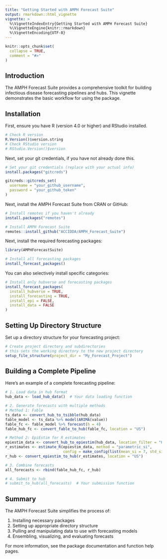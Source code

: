 ```yaml
---
title: "Getting Started with AMPH Forecast Suite"
output: rmarkdown::html_vignette
vignette: >
  %\VignetteIndexEntry{Getting Started with AMPH Forecast Suite}
  %\VignetteEngine{knitr::rmarkdown}
  %\VignetteEncoding{UTF-8}
---
```


```r
knitr::opts_chunk$set(
  collapse = TRUE,
  comment = "#>"
)
```

## Introduction

The AMPH Forecast Suite provides a comprehensive toolkit for building infectious disease forecasting pipelines and hubs. This vignette demonstrates the basic workflow for using the package.

## Installation

First, ensure you have R (version 4.0 or higher) and RStudio installed.

```r
# Check R version
R.Version()$version.string
# Check RStudio version
# RStudio.Version()$version
```

Next, set your git credentials, if you have not already done this.

```r
# Set your git credentials (replace with your actual info)
install.packages("gitcreds")

gitcreds::gitcreds_set(
  username = "your_github_username",
  password = "your_github_token"
)
```


Next, install the AMPH Forecast Suite from CRAN or GitHub:

```r
# Install remotes if you haven't already
install.packages("remotes")

# Install AMPH Forecast Suite
remotes::install_github("ACCIDDA/AMPH_Forecast_Suite")
```


Next, install the required forecasting packages:

```r
library(AMPHForecastSuite)

# Install all forecasting packages
install_forecast_packages()
```

You can also selectively install specific categories:

```r
# Install only hubverse and forecasting packages
install_forecast_packages(
  install_hubverse = TRUE,
  install_forecasting = TRUE,
  install_epi = FALSE,
  install_data = FALSE
)
```

## Setting Up Directory Structure
Set up a directory structure for your forecasting project:
```r
# Create project directory and subdirectories
# this sets the working directory to the new project directory
setup_file_structure(project_dir = "My_Forecast_Project")

```



## Building a Complete Pipeline

Here's an example of a complete forecasting pipeline:

```r
# 1. Load data in hub format
hub_data <- load_hub_data()  # Your data loading function

# 2. Generate forecasts with multiple methods
# Method 1: Fable
ts_data <- convert_hub_to_tsibble(hub_data)
fable_model <- ts_data %>% model(ARIMA(value))
fable_fc <- fable_model %>% forecast(h = 4)
fable_hub_fc <- convert_fable_to_hub(fable_fc, location = "US")

# Method 2: EpiEstim for R estimates
epiestim_data <- convert_hub_to_epiestim(hub_data, location_filter = "US")
r_estimates <- estimate_R(epiestim_data, method = "parametric_si",
                          config = make_config(list(mean_si = 7, std_si = 4.5)))
r_hub <- convert_epiestim_to_hub(r_estimates, location = "US")

# 3. Combine forecasts
all_forecasts <- rbind(fable_hub_fc, r_hub)

# 4. Submit to hub
# submit_to_hub(all_forecasts)  # Your submission function
```

## Summary

The AMPH Forecast Suite simplifies the process of:

1. Installing necessary packages
2. Setting up appropriate directory structure
3. Pulling and manipulating data to use with forecasting models
4. Ensembling, visualizing, and evaluating forecasts

For more information, see the package documentation and function help pages.
